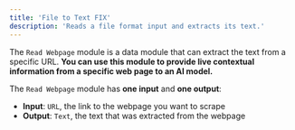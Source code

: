 ```yaml
---
title: 'File to Text FIX'
description: 'Reads a file format input and extracts its text.'
---
```


The `Read Webpage` module is a data module that can extract the text from a specific URL.
**You can use this module to provide live contextual information from a specific web page to an AI model.**

The `Read Webpage` module has **one input** and **one output**:

- **Input**: `URL`, the link to the webpage you want to scrape
- **Output**: `Text`, the text that was extracted from the webpage